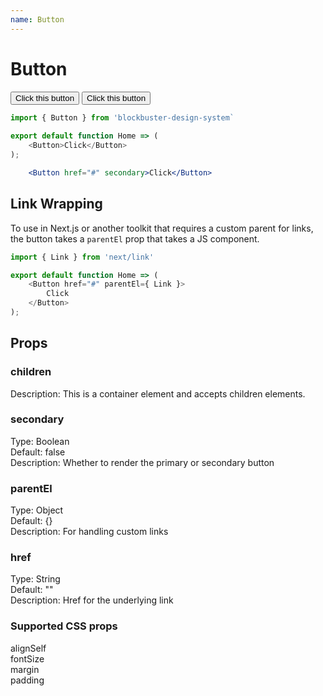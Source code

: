 ```yaml
---
name: Button
---
```


# Button

<Box>
    <Button href="#" margin="0 50px 0 0">Click this button</Button>
    <VertSpace />
    <Button href="#" secondary>Click this button</Button>
</Box>

```js
import { Button } from 'blockbuster-design-system`
    
export default function Home => (
    <Button>Click</Button>
);
```

```jsx live=true
    <Button href="#" secondary>Click</Button>
```


## Link Wrapping
To use in Next.js or another toolkit that requires a custom parent for links, the button takes a `parentEl` prop that takes a JS component.
```js
import { Link } from 'next/link'

export default function Home => (
    <Button href="#" parentEl={ Link }>
        Click
    </Button>
);
```

## Props

### children
Description: This is a container element and accepts children elements.

### secondary

Type: Boolean <br />
Default: false  <br />
Description: Whether to render the primary or secondary button  <br />

### parentEl

Type: Object <br />
Default: {}  <br />
Description: For handling custom links   <br />

### href

Type: String <br />
Default: ""  <br />
Description: Href for the underlying link   <br />

### Supported CSS props

alignSelf <br/>
fontSize <br/>
margin <br/>
padding <br/>
